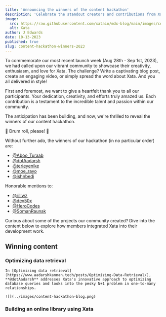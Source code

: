 ```yaml
---
title: 'Announcing the winners of the content hackathon'
description: 'Celebrate the standout creators and contributions from Xata's 2023 Launch Week Content Hackathon'
image:
  src: https://raw.githubusercontent.com/xataio/mdx-blog/main/images/content-hackathon-winners-2023.jpeg
  alt: Xata
author: J Edwards
date: 10-13-2023
published: true
slug: content-hackathon-winners-2023
---
```


To commemorate our most recent launch week (Aug 28th - Sep 1st, 2023), we had called upon our vibrant community to showcase their creativity, enthusiasm, and love for Xata. The challenge? Write a captivating blog post, create an engaging video, or simply spread the word about Xata. And you all delivered in style!

First and foremost, we want to give a heartfelt thank you to all our participants. Your dedication, creativity, and efforts truly amazed us. Each contribution is a testament to the incredible talent and passion within our community.

The anticipation has been building, and now, we're thrilled to reveal the winners of our content hackathon.

🥁 Drum roll, please! 🥁

Without further ado, the winners of our hackathon (in no particular order) are:

- [@Aboo_Turaab](https://twitter.com/Aboo_Turaab)
- [@dotAadarsh](https://twitter.com/dotAadarsh)
- [@terieyenike](https://twitter.com/terieyenike)
- [@moe_rayo](https://twitter.com/moe_rayo)
- [@ishnbedi](https://twitter.com/ishnbedi)

Honorable mentions to:

- [@rillwz](https://twitter.com/rillwz)
- [@dev50x](https://twitter.com/dev50x)
- [@HeroCodes](https://twitter.com/HeroCodes404)
- [@SomanRaunak](https://twitter.com/SomanRaunak)

Curious about some of the projects our community created? Dive into the content below to explore how members integrated Xata into their development work.

## Winning content

### Optimizing data retrieval

    In [Optimizing data retrieval](https://www.aadarshkannan.tech/posts/Optimizing-Data-Retrieval/), **@dotAadarsh** addresses Xata's innovative approach to optimizing database queries and looks into the pesky N+1 problem in one-to-many relationships.

    ![](../images/content-hackathon-blog.png)

### Building an online library using Xata
